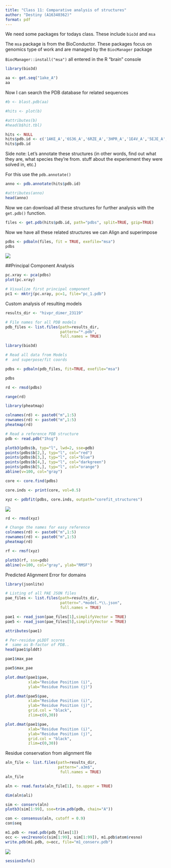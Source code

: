 ```yaml
---
title: "Class 11: Comparative analysis of structures"
author: "Destiny (A16340362)"
format: pdf
---
```


We need some packages for todays class. These include `bio3d` and `msa`

The `msa` package is from the BioConductor. These packages focus on genomics type of work and are managed by the `BiocManager` package 

`BiocManager::install("msa")` all entered in the R "brain" console


```r
library(bio3d)

aa <- get.seq("1ake_A")
aa
```
Now I can search the PDB database for related sequences 
```r
#b <- blast.pdb(aa)
```

```r
#hits <- plot(b)
```

```r
#attributes(b)
#head(b$hit.tbl)
```

```r
hits <- NULL
hits$pdb.id <- c('1AKE_A','6S36_A','6RZE_A','3HPR_A','1E4V_A','5EJE_A','1E4Y_A','3X2S_A','6HAP_A','6HAM_A','4K46_A','3GMT_A','4PZL_A')
hits$pdb.id
```

Side note: Let's annotate these structures (in other words, find out what they are, what species they're from. stuff about the experiement they were solved in, etc.)

For this use the `pdb.annotate()`
```r
anno <- pdb.annotate(hits$pdb.id)
```

```r
#attributes(anno)
head(anno)
```

Now we can download all these structures for further analysis with the `get.pdb()` function. 
```r
files <- get.pdb(hits$pdb.id, path="pdbs", split=TRUE, gzip=TRUE)

```
Now we have all these related structures we can Align and superimpose 
```r
pdbs <- pdbaln(files, fit = TRUE, exefile="msa")
pdbs
```

![](HIVPR_MONOMER.png)

##Principal Component Analysis 
```r
pc.xray <- pca(pdbs)
plot(pc.xray)
```


```r
# Visualize first principal component
pc1 <- mktrj(pc.xray, pc=1, file="pc_1.pdb")
```

Custom analysis of resulting models

```r
results_dir <- "hivpr_dimer_23119"
```

```r
# File names for all PDB models
pdb_files <- list.files(path=results_dir,
                        pattern="*.pdb",
                        full.names = TRUE)

```

```r
library(bio3d)

# Read all data from Models 
#  and superpose/fit coords

pdbs <- pdbaln(pdb_files, fit=TRUE, exefile="msa")

```
```r
pdbs
```

```r
rd <- rmsd(pdbs)
```

```r
range(rd)
```

```r
library(pheatmap)

colnames(rd) <- paste0("m",1:5)
rownames(rd) <- paste0("m",1:5)
pheatmap(rd)
```

```r
# Read a reference PDB structure
pdb <- read.pdb("1hsg")
```

```r
plotb3(pdbs$b, typ="l", lwd=2, sse=pdb)
points(pdbs$b[2,], typ="l", col="red")
points(pdbs$b[3,], typ="l", col="blue")
points(pdbs$b[4,], typ="l", col="darkgreen")
points(pdbs$b[5,], typ="l", col="orange")
abline(v=100, col="gray")
```

```r
core <- core.find(pdbs)
```

```r
core.inds <- print(core, vol=0.5)
```

```r
xyz <- pdbfit(pdbs, core.inds, outpath="corefit_structures")
```
![](HIVPR_DIMER.png)
```r
rd <- rmsd(xyz)
```

```r
# Change the names for easy reference
colnames(rd) <- paste0("m",1:5)
rownames(rd) <- paste0("m",1:5)
pheatmap(rd)
```

```r
rf <- rmsf(xyz)

plotb3(rf, sse=pdb)
abline(v=100, col="gray", ylab="RMSF")
```

Predicted Alignment Error for domains
```r
library(jsonlite)

# Listing of all PAE JSON files
pae_files <- list.files(path=results_dir,
                        pattern=".*model.*\\.json",
                        full.names = TRUE)
```

```r
pae1 <- read_json(pae_files[1],simplifyVector = TRUE)
pae5 <- read_json(pae_files[5],simplifyVector = TRUE)

attributes(pae1)
```

```r
# Per-residue pLDDT scores 
#  same as B-factor of PDB..
head(pae1$plddt) 
```

```r
pae1$max_pae
```

```r
pae5$max_pae
```

```r
plot.dmat(pae1$pae, 
          xlab="Residue Position (i)",
          ylab="Residue Position (j)")
```

```r
plot.dmat(pae5$pae, 
          xlab="Residue Position (i)",
          ylab="Residue Position (j)",
          grid.col = "black",
          zlim=c(0,30))
```

```r
plot.dmat(pae1$pae, 
          xlab="Residue Position (i)",
          ylab="Residue Position (j)",
          grid.col = "black",
          zlim=c(0,30))
```

Residue conservation from alignment file
```r
aln_file <- list.files(path=results_dir,
                       pattern=".a3m$",
                        full.names = TRUE)
aln_file
```

```r
aln <- read.fasta(aln_file[1], to.upper = TRUE)
```
```r
dim(aln$ali)
```
```r
sim <- conserv(aln)
plotb3(sim[1:99], sse=trim.pdb(pdb, chain="A"))
```

```r
con <- consensus(aln, cutoff = 0.9)
con$seq
```

```r
m1.pdb <- read.pdb(pdb_files[1])
occ <- vec2resno(c(sim[1:99], sim[1:99]), m1.pdb$atom$resno)
write.pdb(m1.pdb, o=occ, file="m1_conserv.pdb")
```

![](M1_CONSERV.PDB.png)
```r
sessionInfo()

```

